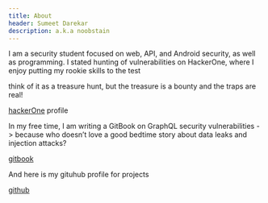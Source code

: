 ```yaml
---
title: About
header: Sumeet Darekar
description: a.k.a noobstain 
---
```


I am a security student focused on web, API, and Android security, as well as programming. I stated hunting of vulnerabilities on HackerOne, where I enjoy putting my rookie skills to the test

think of it as a treasure hunt, but the treasure is a bounty and the traps are real!

[hackerOne](https://hackerone.com/noobstain) profile

In my free time, I am writing a GitBook on GraphQL security vulnerabilities
-> because who doesn’t love a good bedtime story about data leaks and injection attacks?

[gitbook](https://noobstain.gitbook.io/graphql)        

And here is my gituhub profile for projects

[github](https://github.com/sumeet-darekar)

